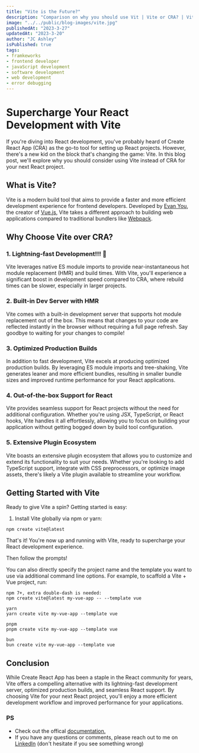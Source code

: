 ```yaml
---
title: "Vite is the Future?"
description: "Comparison on why you should use Vit | Vite or CRA? | Vite documentation | Vite docs"
image: "../../public/blog-images/vite.jpg"
publishedAt: "2023-3-27"
updatedAt: "2023-3-20"
author: "JC Ashley"
isPublished: true
tags:
- framkeworks
- frontend developer
- javaScript development
- software development
- web development
- error debugging
---
```


# Supercharge Your React Development with Vite

If you're diving into React development, you've probably heard of Create React App (CRA) as the go-to tool for setting up React projects. However, there's a new kid on the block that's changing the game: Vite. In this blog post, we'll explore why you should consider using Vite instead of CRA for your next React project.

## What is Vite?

Vite is a modern build tool that aims to provide a faster and more efficient development experience for frontend developers. Developed by [Evan You](https://evanyou.me/), the creator of [Vue.js](https://vuejs.org/), Vite takes a different approach to building web applications compared to traditional bundlers like [Webpack](https://webpack.js.org/).

## Why Choose Vite over CRA?

### 1. Lightning-fast Development!!! 🚀

Vite leverages native ES module imports to provide near-instantaneous hot module replacement (HMR) and build times. With Vite, you'll experience a significant boost in development speed compared to CRA, where rebuild times can be slower, especially in larger projects.

### 2. Built-in Dev Server with HMR

Vite comes with a built-in development server that supports hot module replacement out of the box. This means that changes to your code are reflected instantly in the browser without requiring a full page refresh. Say goodbye to waiting for your changes to compile!

### 3. Optimized Production Builds

In addition to fast development, Vite excels at producing optimized production builds. By leveraging ES module imports and tree-shaking, Vite generates leaner and more efficient bundles, resulting in smaller bundle sizes and improved runtime performance for your React applications.

### 4. Out-of-the-box Support for React

Vite provides seamless support for React projects without the need for additional configuration. Whether you're using JSX, TypeScript, or React hooks, Vite handles it all effortlessly, allowing you to focus on building your application without getting bogged down by build tool configuration.

### 5. Extensive Plugin Ecosystem

Vite boasts an extensive plugin ecosystem that allows you to customize and extend its functionality to suit your needs. Whether you're looking to add TypeScript support, integrate with CSS preprocessors, or optimize image assets, there's likely a Vite plugin available to streamline your workflow.

## Getting Started with Vite

Ready to give Vite a spin? Getting started is easy:

1. Install Vite globally via npm or yarn:
```
npm create vite@latest

```
That's it! You're now up and running with Vite, ready to supercharge your React development experience.

Then follow the prompts!

You can also directly specify the project name and the template you want to use via additional command line options. For example, to scaffold a Vite + Vue project, run:

```
npm 7+, extra double-dash is needed:
npm create vite@latest my-vue-app -- --template vue

yarn
yarn create vite my-vue-app --template vue

pnpm
pnpm create vite my-vue-app --template vue

bun
bun create vite my-vue-app --template vue
```

## Conclusion
While Create React App has been a staple in the React community for years, Vite offers a compelling alternative with its lightning-fast development server, optimized production builds, and seamless React support. By choosing Vite for your next React project, you'll enjoy a more efficient development workflow and improved performance for your applications.

### PS
- Check out the offical [documentation.](https://vitejs.dev/)
- If you have any questions or comments, please reach out to me on [LinkedIn](https://www.linkedin.com/in/jeremy-ashley-webdev/) (don't hesitate if you see something wrong)